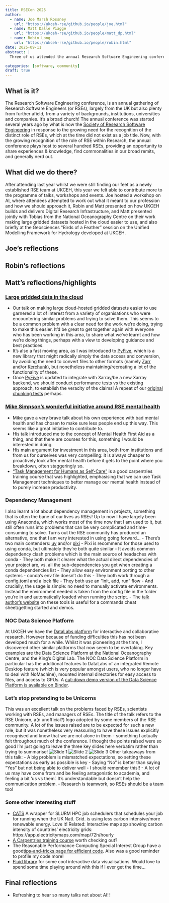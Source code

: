```yaml
---
title: RSECon 2025
author:
  - name: Joe Marsh Rossney
    url: "https://ukceh-rse/github.io/people/joe.html"
  - name: Matt Dalle Piagge
    url: "https://ukceh-rse/github.io/people/matt_dp.html"
  - name: Robin Long
    url: "https://ukceh-rse/github.io/people/robin.html"
date: 2025-09-11
abstract: |
  Three of us attended the annual Research Software Engineering conference, this year held at the University of Warwick, which is not actually in Warwick, but on the outskirts of Coventry. Here are some reflections on the time.

categories: [software, community]
draft: true
---
```


## What is it? 

The Research Software Engineering conference, is an annual gathering of Research Software Engineers (or RSEs), largely from the UK but also plenty from further afield, from a variety of backgrounds, institutions, universities and companies. It's a broad church! The annual conference was started several years ago by what is now the [Society of Research Software Engineering](https://society-rse.org/) in response to the growing need for the recognition of the distinct role of RSEs, which at the time did not exist as a job title. Now, with the growing recognition of the role of RSE within Research, the annual conference plays host to several hundred RSEs, providing an opportunity to share experiences & knowledge, find commonalities in our broad remits, and generally nerd out.

## What did we do there?

After attending last year whilst we were still finding our feet as a newly established RSE team at UKCEH, this year we felt able to contribute more to the programme of talks, workshops and events. Joe hosted a workshop on AI, where attendees attempted to work out what it meant to our profession and how we should approach it, Robin and Matt presented on how UKCEH builds and delivers Digital Research Infrastructure, and Matt presented jointly with Tobias from the National Oceanography Centre on their work making large gridded datasets hosted in the cloud easier to use, and also briefly at the Geosciences "Birds of a Feather" session on the Unified Modelling Framework for Hydrology developed at UKCEH. 

## Joe's reflections

## Robin's reflections

## Matt's reflections/highlights

### [Large gridded data in the cloud](https://github.com/user-attachments/files/22431521/RSECon.NOC.UKCEH.pptx)

- Our talk on making large cloud-hosted gridded datasets easier to use garnered a lot of interest from a variety of organisations who were encountering similar problems and trying to solve them. This seems to be a common problem with a clear need for the work we're doing, trying to make this easier. It'd be great to get together again with everyone who has been working in this area, to share what we've learnt and how we're doing things, perhaps with a view to developing guidance and best practices. 
- It's also a fast moving area, as I was introduced to [PyFive](https://pyfive.readthedocs.io/en/latest/optimising.html), which is a new library that might radically simply the data access and conversion, by avoiding the need to convert files to other formats (namely [Zarr](https://zarr.dev/) and/or [Kerchunk](https://fsspec.github.io/kerchunk/)), but nonetheless maintaining/recreating a lot of the functionality of these. 
- Once [PyFive](https://pyfive.readthedocs.io/en/latest/optimising.html) is updated to integrate with Xarray/be a new Xarray backend, we should conduct performance tests vs the existing approach, to establish the veracity of the claims! A repeat of our [original chunking tests](https://github.com/NERC-CEH/object_store_tutorial/blob/main/img/objstore_rm4.png) perhaps. 

### [Mike Simpson's wonderful initiative around RSE mental health](https://www.software.ac.uk/blog/converse-lets-talk-about-mental-health)
- Mike gave a very brave talk about his own experience with bad mental health and has chosen to make sure less people end up this way. This seems like a great initiative to contribute to. 
- His talk introduced me to the concept of Mental Health First Aid as a thing, and that there are courses for this, something I would be interested in doing. 
- His main argument for investment in this area, both from institutions and from us for ourselves was very compelling: it is always cheaper to proactively look after mental health before it gets to the point where you breakdown, often staggeringly so. 
- ["Task Management for Humans as Self-Care"](https://carpentries-incubator.github.io/task-management/aio.html?source=post_page-----cf4c99c0e25d--------------------------------) is a good carpentries training course that was highlighted, emphasising that we can use Task Management techniques to better manage our mental health instead of to purely increase productivity. 

### Dependency Management
I also learnt a lot about dependency management in projects, something that is often the bane of our lives as RSEs! Up to now I have largely been using Anaconda, which works most of the time now that I am used to it, but still often runs into problems that can be very complicated and time-consuming to solve. Turns out the RSE community has produced an alternative, one that I am very interested in using going forward...
- There's two main contenders: [uv](https://docs.astral.sh/uv/) and/or [pixi](https://pixi.sh/latest/)
- Pixi is recommend for those used to using conda, but ultimately they're both quite similar
- It avoids common dependency clash problems which is the main source of headaches with conda
- They both make it clearer what the actual direct dependencies of your project are, vs. all the sub-dependencies you get when creating a conda dependencies list
- They allow easy environment porting to other systems - conda's env file doesn't do this
- They both work through a config.toml and a lock file
- They both use an "init, add, run" flow
- And crucially, the usage is simple: no need to manually activate environments. Instead the environment needed is taken from the config file in the folder you're in and automatically loaded when running the script.
- The [talk author's website](https://jatonline.github.io/managing-dependencies-using-uv-and-pixi/) on these tools is useful for a commands cheat sheet/getting started and demos. 


### NOC Data Science Platform
At UKCEH we have the [DataLabs platform](https://datalabs.datalabs.ceh.ac.uk) for interactive and collaborative research. However because of funding difficulties this has not been developed much for a while. Whilst it was pioneering at the time, I discovered other similar platforms that now seem to be overtaking. Key examples are the Data Science Platform at the National Oceanography Centre, and the King's Digital Lab. The NOC Data Science Platform in particular has the additional features to DataLabs of an integrated Remote Desktop feature (which is very popular amongst users, who no longer have to deal with NoMachine), mounted internal directories for easy access to files, and access to GPUs. A [cut-down demo version of the Data Science Platform is available on Binder](https://github.com/NOC-OI/dsp-binder-demo).

### Let's stop pretending to be Unicorns
This was an excellent talk on the problems faced by RSEs, scientists working with RSEs, and managers of RSEs. The title of the talk refers to the RSE Unicorn, a(n unofficial?) logo adopted by some members of the RSE community. A lot of the issues raised are to be expected for such a new role, but it was nonetheless very reassuring to have these issues explicitly recognised and know that we are not alone in them - something I actually felt throughout much of the conference. I thought the points raised were so good I'm just going to leave the three key slides here verbatim rather than trying to summarise! 
![Slide 1](PXL_20250912_152439296.jpg)
![Slide 2](PXL_20250912_152734903.jpg)
![Slide 3](PXL_20250912_152845604.jpg)
Other takeaways from this talk:
- A big problem is mismatched expectations, so setting these expectations as early as possible is key
- Saying "No" is better than saying "Yes" but not being able to deliver well - I should remember this!!
- A lot of us may have come from and be feeling antagonistic to academia, and feeling a bit 'us vs them'. It's understandable but doesn't help the communication problem.
- Research is teamwork, so RSEs should be a team too!

### Some other interesting stuff
- [CATS](https://github.com/GreenScheduler/cats) A wrapper for SLURM HPC job schedulers that schedules your job for running when the UK Natl. Grid. is using less carbon intensive/more renewable energy. Love it! Related: Interactive map app showing carbon intensity of countries' electricity grids: https://app.electricitymaps.com/map/72h/hourly 
- [A Carpentries training course](https://carpentries-incubator.github.io/python-intermediate-development/) worth checking out? 
- The Reasonable Performance Computing Special Interest Group have a good[ tips-and-tricks page for efficient code](https://sig-rpc.github.io/). Also was a good reminder to profile my code more! 
- [Fluid library](https://github.com/explorable-viz/fluid) for some cool interactive data visualisations. Would love to spend some time playing around with this if I ever get the time...

## Final reflections
- Refreshing to hear so many talks not about AI!!

